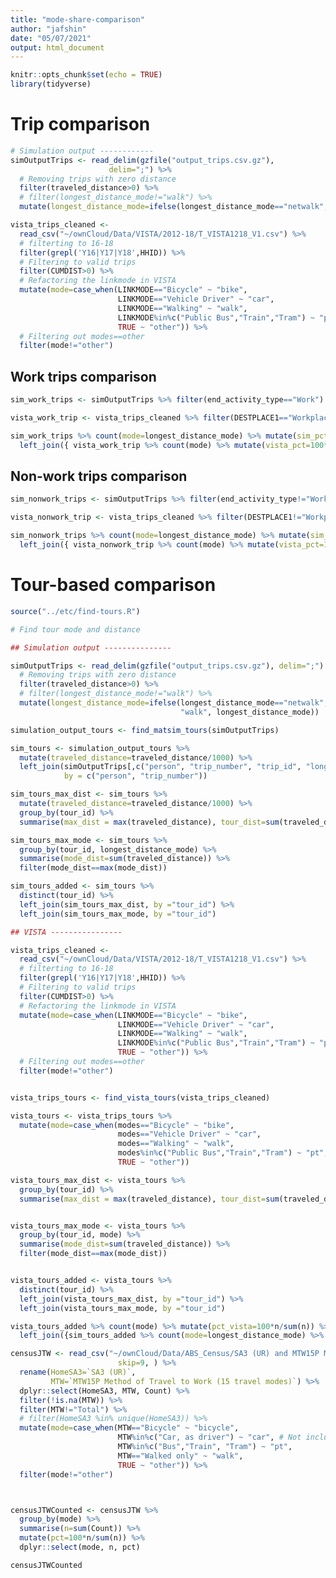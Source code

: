 ```yaml
---
title: "mode-share-comparison"
author: "jafshin"
date: "05/07/2021"
output: html_document
---
```


```r
knitr::opts_chunk$set(echo = TRUE)
library(tidyverse)
```


# Trip comparison

```r

# Simulation output ------------
simOutputTrips <- read_delim(gzfile("output_trips.csv.gz"),
                      delim=";") %>% 
  # Removing trips with zero distance
  filter(traveled_distance>0) %>%   
  # filter(longest_distance_mode!="walk") %>% 
  mutate(longest_distance_mode=ifelse(longest_distance_mode=="netwalk", "walk", longest_distance_mode)) 

vista_trips_cleaned <- 
  read_csv("~/ownCloud/Data/VISTA/2012-18/T_VISTA1218_V1.csv") %>% 
  # filterting to 16-18
  filter(grepl('Y16|Y17|Y18',HHID)) %>%
  # Filtering to valid trips
  filter(CUMDIST>0) %>% 
  # Refactoring the linkmode in VISTA
  mutate(mode=case_when(LINKMODE=="Bicycle" ~ "bike",
                        LINKMODE=="Vehicle Driver" ~ "car", 
                        LINKMODE=="Walking" ~ "walk",
                        LINKMODE%in%c("Public Bus","Train","Tram") ~ "pt",
                        TRUE ~ "other")) %>% 
  # Filtering out modes==other
  filter(mode!="other") 

```

## Work trips comparison

```r

sim_work_trips <- simOutputTrips %>% filter(end_activity_type=="Work")

vista_work_trip <- vista_trips_cleaned %>% filter(DESTPLACE1=="Workplace")

sim_work_trips %>% count(mode=longest_distance_mode) %>% mutate(sim_pct=100*n/sum(n)) %>% 
  left_join({ vista_work_trip %>% count(mode) %>% mutate(vista_pct=100*n/sum(n))}, by="mode") 

```

## Non-work trips comparison

```r

sim_nonwork_trips <- simOutputTrips %>% filter(end_activity_type!="Work")

vista_nonwork_trip <- vista_trips_cleaned %>% filter(DESTPLACE1!="Workplace")

sim_nonwork_trips %>% count(mode=longest_distance_mode) %>% mutate(sim_pct=100*n/sum(n)) %>% 
  left_join({ vista_nonwork_trip %>% count(mode) %>% mutate(vista_pct=100*n/sum(n))}, by="mode") 

```

# Tour-based comparison

```r

source("../etc/find-tours.R")

# Find tour mode and distance

## Simulation output ---------------

simOutputTrips <- read_delim(gzfile("output_trips.csv.gz"), delim=";") %>% 
  # Removing trips with zero distance
  filter(traveled_distance>0) %>%   
  # filter(longest_distance_mode!="walk") %>% 
  mutate(longest_distance_mode=ifelse(longest_distance_mode=="netwalk", 
                                      "walk", longest_distance_mode)) 

simulation_output_tours <- find_matsim_tours(simOutputTrips)

sim_tours <- simulation_output_tours %>% 
  mutate(traveled_distance=traveled_distance/1000) %>% 
  left_join(simOutputTrips[,c("person", "trip_number", "trip_id", "longest_distance_mode")],
            by = c("person", "trip_number"))  

sim_tours_max_dist <- sim_tours %>%
  mutate(traveled_distance=traveled_distance/1000) %>% 
  group_by(tour_id) %>% 
  summarise(max_dist = max(traveled_distance), tour_dist=sum(traveled_distance))

sim_tours_max_mode <- sim_tours %>%
  group_by(tour_id, longest_distance_mode) %>% 
  summarise(mode_dist=sum(traveled_distance)) %>%
  filter(mode_dist==max(mode_dist))

sim_tours_added <- sim_tours %>% 
  distinct(tour_id) %>% 
  left_join(sim_tours_max_dist, by ="tour_id") %>% 
  left_join(sim_tours_max_mode, by ="tour_id") 

## VISTA ----------------

vista_trips_cleaned <- 
  read_csv("~/ownCloud/Data/VISTA/2012-18/T_VISTA1218_V1.csv") %>% 
  # filterting to 16-18
  filter(grepl('Y16|Y17|Y18',HHID)) %>%
  # Filtering to valid trips
  filter(CUMDIST>0) %>% 
  # Refactoring the linkmode in VISTA
  mutate(mode=case_when(LINKMODE=="Bicycle" ~ "bike",
                        LINKMODE=="Vehicle Driver" ~ "car", 
                        LINKMODE=="Walking" ~ "walk",
                        LINKMODE%in%c("Public Bus","Train","Tram") ~ "pt",
                        TRUE ~ "other")) %>% 
  # Filtering out modes==other
  filter(mode!="other") 


vista_trips_tours <- find_vista_tours(vista_trips_cleaned)

vista_tours <- vista_trips_tours %>%  
  mutate(mode=case_when(modes=="Bicycle" ~ "bike",
                        modes=="Vehicle Driver" ~ "car", 
                        modes=="Walking" ~ "walk",
                        modes%in%c("Public Bus","Train","Tram") ~ "pt",
                        TRUE ~ "other"))

vista_tours_max_dist <- vista_tours %>% 
  group_by(tour_id) %>% 
  summarise(max_dist = max(traveled_distance), tour_dist=sum(traveled_distance))


vista_tours_max_mode <- vista_tours %>%
  group_by(tour_id, mode) %>% 
  summarise(mode_dist=sum(traveled_distance)) %>%
  filter(mode_dist==max(mode_dist))


vista_tours_added <- vista_tours %>% 
  distinct(tour_id) %>% 
  left_join(vista_tours_max_dist, by ="tour_id") %>% 
  left_join(vista_tours_max_mode, by ="tour_id") 


```


```r

vista_tours_added %>% count(mode) %>% mutate(pct_vista=100*n/sum(n)) %>% 
  left_join({sim_tours_added %>% count(mode=longest_distance_mode) %>% mutate(pct_sim=100*n/sum(n))}, by = "mode")
```

```r

censusJTW <- read_csv("~/ownCloud/Data/ABS_Census/SA3 (UR) and MTW15P Method of Travel to Work (15 travel modes).csv", 
                        skip=9, ) %>%
  rename(HomeSA3=`SA3 (UR)`,
         MTW=`MTW15P Method of Travel to Work (15 travel modes)`) %>%
  dplyr::select(HomeSA3, MTW, Count) %>%
  filter(!is.na(MTW)) %>% 
  filter(MTW!="Total") %>% 
  # filter(HomeSA3 %in% unique(HomeSA3)) %>% 
  mutate(mode=case_when(MTW=="Bicycle" ~ "bicycle",
                        MTW%in%c("Car, as driver") ~ "car", # Not including ,"Car, as passenger"
                        MTW%in%c("Bus","Train", "Tram") ~ "pt",
                        MTW=="Walked only" ~ "walk",
                        TRUE ~ "other")) %>% 
  filter(mode!="other") 



censusJTWCounted <- censusJTW %>% 
  group_by(mode) %>% 
  summarise(n=sum(Count)) %>% 
  mutate(pct=100*n/sum(n)) %>% 
  dplyr::select(mode, n, pct)

censusJTWCounted
```
